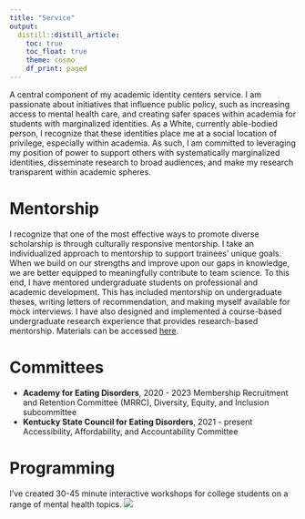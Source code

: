 ```yaml
---
title: "Service"
output: 
  distill::distill_article:
    toc: true
    toc_float: true
    theme: cosmo
    df_print: paged
---
```

A central component of my academic identity centers service. I am passionate about initiatives that influence public policy, such as increasing access to mental health care, and creating safer spaces within academia for students with marginalized identities. As a White, currently able-bodied person, I recognize that these identities place me at a social location of privilege, especially within academia. As such, I am committed to leveraging my position of power to support others with systematically marginalized identities, disseminate research to broad audiences, and make my research transparent within academic spheres.

# Mentorship
I recognize that one of the most effective ways to promote diverse scholarship is through culturally responsive mentorship. I take an individualized approach to mentorship to support trainees' unique goals. When we build on our strengths and improve upon our gaps in knowledge, we are better equipped to meaningfully contribute to team science. To this end, I have mentored undergraduate students on professional and academic development. This has included mentorship on undergraduate theses, writing letters of recommendation, and making myself available for mock interviews. I have also designed and implemented a course-based undergraduate research experience that provides research-based mentorship. Materials can be accessed [here](https://drive.google.com/drive/folders/19ZrJt9ZORLDeAjFrQ_tgsWfrVsWTAggz).

# Committees
* **Academy for Eating Disorders**, 2020 - 2023
  Membership Recruitment and Retention Committee (MRRC), Diversity, Equity, and Inclusion subcommittee
* **Kentucky State Council for Eating Disorders**, 2021 - present
  Accessibility, Affordability, and Accountability Committee

# Programming
I've created 30-45 minute interactive workshops for college students on a range of mental health topics.
![](img/workshops.png)


